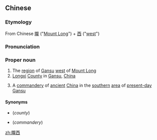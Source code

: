 {{also|陇西}}
==Chinese==
{{zh-forms|s=陇西}}
{{wikipedia|Longxi County, Gansu}}

===Etymology===
From Chinese [[隴]] ("[[Mount Long]]") + [[西]] ("[[west]]")

===Pronunciation===
{{zh-pron
|m=Lǒngxī
|cat=pn
}}

===Proper noun===
{{zh-proper noun}}

# The [[region]] of [[Gansu]] [[west]] of [[Mount Long]]
# [[Longxi]] [[county|County]] in [[Gansu]], [[China]]
# {{lb|zh|historical}} A [[commandery]] of [[ancient]] [[China]] in the [[southern]] [[area]] of [[present-day]] [[Gansu]]

====Synonyms====
* {{l|zh|隴西縣}} (''county'')
* {{l|zh|隴西君}} (''commandery'')

[[zh:隴西]]